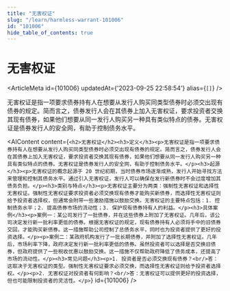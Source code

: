 ```yaml
---
title: "无害权证"
slug: "/learn/harmless-warrant-101006"
id: "101006"
hide_table_of_contents: true
---
```



# 无害权证

<ArticleMeta id={101006} updatedAt={'2023-09-25 22:58:54'} alias={`[]`} />
<div className='border-solid border-b border-t-0 my-4 border-[var(--ifm-color-gray-300)]' />

无害权证是指一项要求债券持有人在想要从发行人购买同类型债券时必须交出现有债券的规定。简而言之，债券发行人会在其债券上加入无害权证，要求投资者交换其现有债券，如果他们想要从同一发行人购买另一种具有类似特点的债券。无害权证是债券发行人的安全网，有助于控制债务水平。

<AIContent content={`<h2>无害权证</h2><h3>定义</h3><p>无害权证是指一项要求债券持有人在想要从发行人购买同类型债券时必须交出现有债券的规定。简而言之，债券发行人会在其债券上加入无害权证，要求投资者交换其现有债券，如果他们想要从同一发行人购买另一种具有类似特点的债券。无害权证是债券发行人的安全网，有助于控制债务水平。</p><h3>起源</h3><p>无害权证的概念起源于 20 世纪初期，当时债券市场逐渐成熟，发行人开始寻找方法来管理和控制其债务水平。通过引入无害权证，发行人可以确保在发行新债券时不会过度增加其债务负担。</p><h3>类别与特点</h3><p>无害权证主要分为两类：强制性无害权证和选择性无害权证。强制性无害权证要求投资者必须交换现有债券才能购买新债券，而选择性无害权证则给予投资者选择权，但通常会附带一些激励措施以鼓励交换。无害权证的主要特点包括：1. 控制债务水平；2. 提高债券市场的流动性；3. 保护现有债券持有人的利益。</p><h3>具体案例</h3><p>案例一：某公司发行了一批债券，并在这些债券上附加了无害权证。几年后，该公司决定发行新一批利率更低的债券。根据无害权证的规定，现有债券持有人必须将手中的旧债券交回，才能购买新债券。这一措施帮助公司控制了总债务水平，同时也为投资者提供了更好的投资选择。</p><p>案例二：某政府机构发行了一批长期债券，并附加了选择性无害权证。几年后，市场利率下降，政府决定发行新一批利率更低的债券。虽然投资者可以选择是否交换旧债券，但政府提供了一些税收优惠以鼓励交换。这一措施不仅帮助政府降低了债务成本，还提高了市场的流动性。</p><h3>常见问题</h3><p>1. 投资者是否必须交换现有债券？<br/>答：这取决于无害权证的类型。强制性无害权证要求必须交换，而选择性无害权证则给予投资者选择权。</p><p>2. 无害权证对投资者有何影响？<br/>答：无害权证可以提供更好的投资选择，但也可能限制投资者的灵活性。</p>`} id={101006} />
